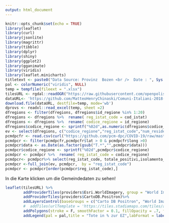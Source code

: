 ```yaml
---
output: html_document
---
```


```r
knitr::opts_chunk$set(echo = TRUE)
library(leaflet)
library(curl)
library(jsonlite)
library(magrittr)
library(tibble)
library(dplyr)
library(shiny)
library(ggplot2)
library(gganimate)
library(viridis)
library(leaflet.minicharts)
titletext <- paste0("Data Source: Provinz  Bozen <br />  Date : ", Sys.Date(), "<br /> Created with: R by J. Mayr")
pal <- colorNumeric("viridis", NULL)
temp = tempfile(fileext = ".xlsx")
tilesURL <- rgdal::readOGR("https://raw.githubusercontent.com/openpolis/geojson-italy/master/geojson/limits_IT_provinces.geojson")
dataURL<- 'https://github.com/MatteoHenryChinaski/Comuni-Italiani-2018-Sql-Json-excel/blob/master/italy_provincies.xlsx?raw=true'
download.file(dataURL, destfile=temp, mode='wb')
dprovs <- readxl::read_excel(temp, sheet =2)
dfregions <- filter(dfregions, dfregions$id_regione %in% 1:20)
dfregions <- dfregions %>%  rename( reg_istat_code = cod_istat)
dfregions <- dfregions %>%  rename( codice_regione = id_regione)
dfregions$codice_regione <- sprintf("%02d",as.numeric(dfregions$codice_regione))
ev <- select(dfregions, c("codice_regione","reg_istat_code","num_residenti","regione"))
pcmdpcfr <- read.csv(curl("https://github.com/pcm-dpc/COVID-19/raw/master/dati-regioni/dpc-covid19-ita-regioni-latest.csv"))
pcmdpcr <- filter(pcmdpcfr,pcmdpcfr$lat > 0 & pcmdpcfr$long >0)
pcmdpcr$data <- as.Date(as.factor(gsub("T.*","",pcmdpcr$data)))
pcmdpcr$codice_regione <- sprintf("%02d",pcmdpcr$codice_regione)
pcmdpcr <- pcmdpcr %>%  rename( reg_istat_code = codice_regione)
pcmdpcr<- pcmdpcr%>% select(reg_istat_code, totale_positivi,isolamento_domiciliare,variazione_totale_positivi,dimessi_guariti,deceduti)%>% group_by(reg_istat_code) %>% summarise_all(sum)
pcmdpcr <-full_join(ev, pcmdpcr,  by = "reg_istat_code")
pcmdpcr <- pcmdpcr[order(pcmdpcr$reg_istat_code),]
```
In die Karte klicken um die Gemeindedaten zu sehen!
```r
leaflet(tilesURL) %>% 
        addProviderTiles(providers$Esri.WorldImagery, group = "World Imagery") %>%
        addProviderTiles(providers$CartoDB.Positron)%>%
        addLayersControl(baseGroups = c("Carto DB Positron", "World Imagery")) %>%
        #  addTiles(urlTemplate = 'https://tiles.stadiamaps.com/tiles/alidade_smooth/{z}/{x}/{y}{r}.png') %>%
        addPolygons(stroke = F, smoothFactor = 0.1, fillOpacity = .7, fillColor = ~pal(pcmdpcr$deceduti/pcmdpcr$num_residenti*100),labelOptions = labelOptions(textsize = "15px",opacity = 0.7), label = lapply(paste0("<b>",pcmdpcr$regione,"</b> <br />  in Tote in %: ", formatC(pcmdpcr$deceduti/pcmdpcr$num_residenti*100, big.mark = ","),"<br />  Positive: ", formatC(pcmdpcr$totale_positivi, big.mark = ","),"<br /> Var Positive: ",  formatC(pcmdpcr$variazione_totale_positivi , big.mark = ","),"<br /> Gesundet: ",  formatC(pcmdpcr$dimessi_guariti, big.mark = ","),"<br /> Todesfälle: ",  formatC(pcmdpcr$deceduti , big.mark = ",")), htmltools::HTML)) %>%
        addLegend(pal = pal,title = "Tote in % zur EZ",labFormat = labelFormat(),na.label = "Keine Angabe",position = "bottomright", values = ~pcmdpcr$deceduti/pcmdpcr$num_residenti*100, opacity = .7)%>% addControl(titletext, position = "topright", className="map-title")

```
